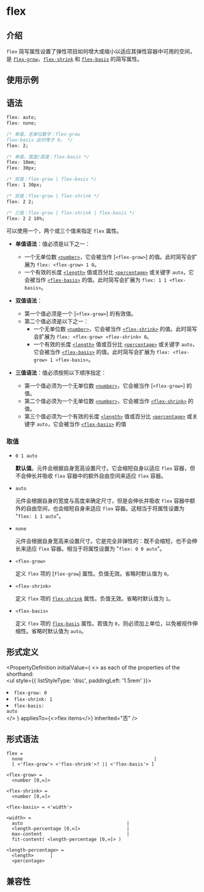 # flex

## 介绍

`flex` 简写属性设置了弹性项目如何增大或缩小以适应其弹性容器中可用的空间，是 [`flex-grow`](./flex-grow.mdx)，[`flex-shrink`](./flex-shrink.mdx) 和 [`flex-basis`](./flex-basis.mdx) 的简写属性。

## 使用示例


<Go
  example="css-api"
  defaultFile="src/flex/App.tsx"
  img="https://lf-lynx.tiktok-cdns.com/obj/lynx-artifacts-oss-sg/lynx-website/assets/doc/css/flex.jpg"
  entry="src/flex"
  defaultEntryFile="dist/flex.lynx.bundle"
/>

## 语法

```css
flex: auto;
flex: none;

/* 单值，无单位数字：flex-grow
flex-basis 此时等于 0。 */
flex: 2;

/* 单值，宽度/高度：flex-basis */
flex: 10em;
flex: 30px;

/* 双值：flex-grow | flex-basis */
flex: 1 30px;

/* 双值：flex-grow | flex-shrink */
flex: 2 2;

/* 三值：flex-grow | flex-shrink | flex-basis */
flex: 2 2 10%;
```

可以使用一个，两个或三个值来指定 `flex` 属性。

- **单值语法**：值必须是以下之一：

  - 一个无单位数 [`<number>`](/api/css/data-type/number.mdx)，它会被当作 [`<flex-grow>`] 的值。此时简写会扩展为 `flex: <flex-grow> 1 0`。
  - 一个有效的长度 [`<length>`](/api/css/data-type/length.mdx) 值或百分比 [`<percentage>`](/api/css/data-type/percentage.mdx) 或关键字 `auto`，它会被当作 [`<flex-basis>`](./flex-basis.mdx) 的值。此时简写会扩展为 `flex: 1 1 <flex-basis>`。

- **双值语法**：

  - 第一个值必须是一个 [`<flex-grow>`] 的有效值。
  - 第二个值必须是以下之一：
    - 一个无单位数 [`<number>`](/api/css/data-type/number.mdx)，它会被当作 [`<flex-shrink>`](./flex-shrink.mdx) 的值。此时简写会扩展为 `flex: <flex-grow> <flex-shrink> 0`。
    - 一个有效的长度 [`<length>`](/api/css/data-type/length.mdx) 值或百分比 [`<percentage>`](/api/css/data-type/percentage.mdx) 或关键字 `auto`，它会被当作 [`<flex-basis>`](./flex-basis.mdx) 的值。此时简写会扩展为 `flex: <flex-grow> 1 <flex-basis>`。

- **三值语法**：值必须按照以下顺序指定：
  - 第一个值必须为一个无单位数 [`<number>`](/api/css/data-type/number.mdx)，它会被当作 [`<flex-grow>`] 的值。
  - 第二个值必须为一个无单位数 [`<number>`](/api/css/data-type/number.mdx)，它会被当作 [`<flex-shrink>`](./flex-shrink.mdx) 的值。
  - 第三个值必须为一个有效的长度 [`<length>`](/api/css/data-type/length.mdx) 值或百分比 [`<percentage>`](/api/css/data-type/percentage.mdx) 或关键字 `auto`，它会被当作 [`<flex-basis>`](./flex-basis.mdx) 的值

### 取值

- `0 1 auto`

  **默认值**。元件会根据自身宽高设置尺寸。它会缩短自身以适应 `flex` 容器，但不会伸长并吸收 `flex` 容器中的额外自由空间来适应 `flex` 容器。

- `auto`

  元件会根据自身的宽度与高度来确定尺寸，但是会伸长并吸收 `flex` 容器中额外的自由空间，也会缩短自身来适应 `flex` 容器。这相当于将属性设置为 "`flex: 1 1 auto`"。

- `none`

  元件会根据自身宽高来设置尺寸。它是完全非弹性的：既不会缩短，也不会伸长来适应 `flex` 容器。相当于将属性设置为 "`flex: 0 0 auto`"。

- `<flex-grow>`

  定义 `flex` 项的 [`flex-grow`] 属性。负值无效。省略时默认值为 `0`。

- `<flex-shrink>`

  定义 `flex` 项的 [`flex-shrink`](./flex-shrink.mdx) 属性。负值无效。省略时默认值为 `1`。

- `<flex-basis>`

  定义 `flex` 项的 [`flex-basis`](./flex-basis.mdx) 属性。若值为 `0`，则必须加上单位，以免被视作伸缩性。省略时默认值为 `auto`。

## 形式定义


<PropertyDefinition
  initialValue={
    <>
      as each of the properties of the shorthand: <br />
      <ul style={{ listStyleType: 'disc', paddingLeft: '1.5rem' }}>
        <li>
          <code>flex-grow: 0</code>
        </li>
        <li>
          <code>flex-shrink: 1</code>
        </li>
        <li>
          <code>flex-basis: auto</code>
        </li>
      </ul>
    </>
  }
  appliesTo={<>flex items</>}
  inherited="否"
/>

## 形式语法

```
flex =
  none                                                |
  [ <'flex-grow'> <'flex-shrink'>? || <'flex-basis'> ]

<flex-grow> =
  <number [0,∞]>

<flex-shrink> =
  <number [0,∞]>

<flex-basis> = <'width'>

<width> =
  auto                                      |
  <length-percentage [0,∞]>                 |
  max-content                               |
  fit-content( <length-percentage [0,∞]> )

<length-percentage> =
  <length>      |
  <percentage>
```

## 兼容性


<LegacyCompatTable metadata="css/properties/flex" />
